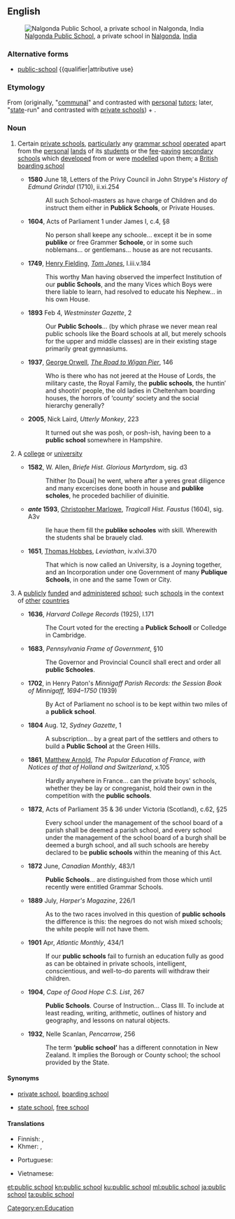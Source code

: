 ==English==
[[File:Nalgonda Public School.jpg|right|thumb|[[w:Nalgonda Public School|Nalgonda Public School]], a private school in [[w:Nalgonda|Nalgonda]], [[India]]]]
===Alternative forms===
* [[public-school]] {{qualifier|attributive use} 

===Etymology===
From {{term|public|lang=en}} (originally, "[[communal]]" and contrasted with [[personal]] [[tutor]]s; later, "[[state]]-run" and contrasted with [[private school]]s) + {{term|school|lang=en}}.

===Noun===
{{en-noun|head=[[public]] [[school]]}}

# {{context|UK|Ireland|lang=en}} Certain [[private school]]s, [[particularly]] {{qualifier|initially}} any [[grammar school]] [[operate]]d apart from the [[personal]] [[land]]s of its [[student]]s or {{qualifier|from the 19th century}} the [[fee]]-[[pay]]ing [[secondary school]]s which [[develop]]ed from or were [[model]]led upon them; a [[British]] [[boarding school]]
#*'''1580''' June 18, Letters of the Privy Council in John Strype's ''History of Edmund Grindal'' (1710), ii.xi.254
#*:All such School-masters as have charge of Children and do instruct them either in '''Publick Schools''', or Private Houses.
#*'''1604''', Acts of Parliament 1 under James I, c.4, §8
#*:No person shall keepe any schoole... except it be in some '''publike''' or free Grammer '''Schoole''', or in some such noblemans... or gentlemans... house as are not recusants.
#*'''1749''', [[w:Henry Fielding|Henry Fielding]], ''[[w:Tom Jones|Tom Jones]]'', I.iii.v.184
#*:This worthy Man having observed the imperfect Institution of our '''public Schools''', and the many Vices which Boys were there liable to learn, had resolved to educate his Nephew... in his own House.
#*'''1893''' Feb 4, ''Westminster Gazette'', 2
#*:Our '''Public Schools'''... (by which phrase we never mean real public schools like the Board schools at all, but merely schools for the upper and middle classes) are in their existing stage primarily great gymnasiums.
#* '''1937''', [[w:George Orwell|George Orwell]], ''[[w:The Road to Wigan Pier|The Road to Wigan Pier]]'', 146
#*: Who is there who has not jeered at the House of Lords, the military caste, the Royal Family, the '''public schools''', the huntin′ and shootin′ people, the old ladies in Cheltenham boarding houses, the horrors of ‘county’ society and the social hierarchy generally?
#*'''2005''', Nick Laird, ''Utterly Monkey'', 223
#*:It turned out she was posh, or posh-ish, having been to a '''public school''' somewhere in Hampshire.
# {{label|en|obsolete}} A [[college]] or [[university]]
#*'''1582''', W. Allen, ''Briefe Hist. Glorious Martyrdom'', sig. d3
#*:Thither [to Douai] he went, where after a yeres great diligence and many excercises done booth in house and '''publike scholes''', he proceded bachilier of diuinitie.
#*'''''ante'' 1593''', [[w:Christopher Marlowe|Christopher Marlowe]], ''Tragicall Hist. Faustus'' (1604), sig. A3v
#*:Ile haue them fill the '''publike schooles''' with skill. Wherewith the students shal be brauely clad.
#*'''1651''', [[w:Thomas Hobbes|Thomas Hobbes]], ''Leviathan'', iv.xlvi.370
#*:That which is now called an University, is a Joyning together, and an Incorporation under one Government of many '''Publique Schools''', in one and the same Town or City.
# {{context|North America|Australia|New Zealand|South Africa|formerly [[Scottish English|Scottish]]|lang=en}} A [[public]]ly [[fund]]ed and [[administer]]ed [[school]]; {{context|UK|Ireland|lang=en}} such [[school]]s in the context of [[other]] [[countries]]
#*'''1636''', ''Harvard College Records'' (1925), I.171
#*:The Court voted for the erecting a '''Publick Schooll''' or Colledge in Cambridge.
#*'''1683''', ''Pennsylvania Frame of Government'', §10
#*:The Governor and Provincial Council shall erect and order all '''public Schooles'''.
#*'''1702''', in Henry Paton's ''Minnigaff Parish Records: the Session Book of Minnigaff, 1694&ndash;1750'' (1939)
#*:By Act of Parliament no school is to be kept within two miles of a '''publick school'''.
#*'''1804''' Aug. 12, ''Sydney Gazette'', 1
#*:A subscription... by a great part of the settlers and others to build a '''Public School''' at the Green Hills.
#*'''1861''', [[w:Matthew Arnold|Matthew Arnold]], ''The Popular Education of France, with Notices of that of Holland and Switzerland'', x.105
#*:Hardly anywhere in France... can the private boys' schools, whether they be lay or congreganist, hold their own in the competition with the '''public schools'''.
#*'''1872''', Acts of Parliament 35 & 36 under Victoria (Scotland), c.62, §25
#*:Every school under the management of the school board of a parish shall be deemed a parish school, and every school under the management of the school board of a burgh shall be deemed a burgh school, and all such schools are hereby declared to be '''public schools''' within the meaning of this Act.
#*'''1872''' June, ''Canadian Monthly'', 483/1
#*:'''Public Schools'''... are distinguished from those which until recently were entitled Grammar Schools.
#*'''1889''' July, ''Harper's Magazine'', 226/1
#*:As to the two races involved in this question of '''public schools''' the difference is this: the negroes do not wish mixed schools; the white people will not have them.
#*'''1901''' Apr, ''Atlantic Monthly'', 434/1
#*:If our '''public schools''' fail to furnish an education fully as good as can be obtained in private schools, intelligent, conscientious, and well-to-do parents will withdraw their children.
#*'''1904''', ''Cape of Good Hope C.S. List'', 267
#*:'''Public Schools'''. Course of Instruction... Class III. To include at least reading, writing, arithmetic, outlines of history and geography, and lessons on natural objects.
#*'''1932''', Nelle Scanlan, ''Pencarrow'', 256
#*:The term '''‘public school’''' has a different connotation in New Zealand. It implies the Borough or County school; the school provided by the State.

====Synonyms====
* {{sense|fee-charging private school, offering housing}} [[private school]], [[boarding school]]
* {{sense|publicly administered school}} [[state school]], [[free school]]

====Translations====
{{trans-top|publicly administered school}}
* Finnish: {{t+|fi|yleinen}} {{t+|fi|koulu}}, {{t+|fi|peruskoulu}}
* Khmer: {{t|km|សាលារដ្ឋ|tr=sala roth|sc=Khmr}}, {{t|km|សាលាសាធារណៈ|tr=sala satheraknak|sc=Khmr}}
{{trans-mid}}
* Portuguese: {{t|pt|[[escola]] [[pública]]|f}}
{{trans-bottom}}

{{checktrans-top}}
* Vietnamese: {{t-check|vi|trường công}}
{{trans-bottom}}

[[Category:en:Education]]

[[et:public school]]
[[kn:public school]]
[[ku:public school]]
[[ml:public school]]
[[ja:public school]]
[[ta:public school]]